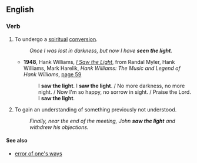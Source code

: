 ==English==

===Verb===
{{en-verb|sees the light|seeing the light|saw the light|seen the light|inf=[[see]] [[the]] [[light]]}}

# {{idiom|religious}} To undergo a [[spiritual]] [[conversion]].
#: ''Once I was lost in darkness, but now I have '''seen the light'''.''
#*'''1948''', Hank Williams, ''[[w:I Saw the Light (Hank Williams song)| I Saw the Light]]'', from Randal Myler, Hank Williams, Mark Harelik, ''Hank Williams: The Music and Legend of Hank Williams'', [http://books.google.com/books?id=30u2zFjOqiUC&pg=PA59&dq=i-saw-the-light+williams&lr=&as_brr=3&ei=IT-jR-SrHaTYyATjvNyzDA&sig=_hdI-DUahV9MWuh0TyvQDwG7Y8g page 59]
#*:I '''saw the light'''. I '''saw the light'''. / No more darkness, no more night. / Now I'm so happy, no sorrow in sight. / Praise the Lord. I '''saw the light'''.
# {{idiom}} To gain an understanding of something previously not understood.
#: ''Finally, near the end of the meeting, John '''saw the light''' and withdrew his objections.''

====See also====
*[[error of one's ways]]